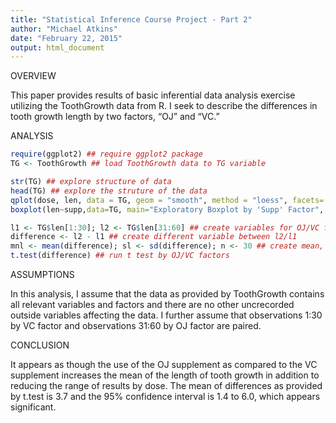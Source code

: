 ```yaml
---
title: "Statistical Inference Course Project - Part 2"
author: "Michael Atkins"
date: "February 22, 2015"
output: html_document
---
```


OVERVIEW

This paper provides results of basic inferential data analysis exercise utilizing the ToothGrowth data from R. I seek to describe the differences in tooth growth length by two factors, "OJ" and "VC."

ANALYSIS

```r
require(ggplot2) ## require ggplot2 package
TG <- ToothGrowth ## load ToothGrowth data to TG variable
```

```r
str(TG) ## explore structure of data
head(TG) ## explore the struture of the data
qplot(dose, len, data = TG, geom = "smooth", method = "loess", facets=.~supp, main="Exploratory Graph by 'Supp' Factor", xlab = "Dose", ylab = "Length")  ## plot exploratory graph
boxplot(len~supp,data=TG, main="Exploratory Boxplot by 'Supp' Factor", xlab="'Supp' Factor", ylab="Length") ## plot exploratory boxplot
```

```r
l1 <- TG$len[1:30]; l2 <- TG$len[31:60] ## create variables for OJ/VC factors
difference <- l2 - l1 ## create different variable between l2/l1
mnl <- mean(difference); sl <- sd(difference); n <- 30 ## create mean, standard deviation, and occurrence variables
t.test(difference) ## run t test by OJ/VC factors
```

ASSUMPTIONS

In this analysis, I assume that the data as provided by ToothGrowth contains all relevant variables and factors and there are no other uncrecorded outside variables affecting the data. I further assume that observations 1:30 by VC factor and observations 31:60 by OJ factor are paired.

CONCLUSION

It appears as though the use of the OJ supplement as compared to the VC supplement increases the mean of the length of tooth growth in addition to reducing the range of results by dose. The mean of differences as provided by t.test is 3.7 and the 95% confidence interval is 1.4 to 6.0, which appears significant.